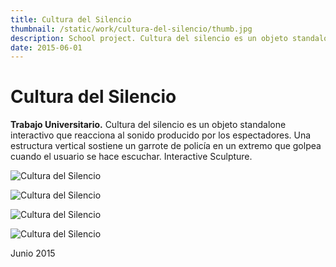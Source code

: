 ```yaml
---
title: Cultura del Silencio
thumbnail: /static/work/cultura-del-silencio/thumb.jpg
description: School project. Cultura del silencio es un objeto standalone interactivo que reacciona al sonido producido por los espectadores. Una estructura vertical sostiene un garrote de policía en un extremo que golpea cuando el usuario se hace escuchar.
date: 2015-06-01
---
```


# Cultura del Silencio

**Trabajo Universitario.** Cultura del silencio es un objeto
standalone interactivo que reacciona al sonido producido por los
espectadores. Una estructura vertical sostiene un garrote de policía en un
extremo que golpea cuando el usuario se hace escuchar.
Interactive Sculpture.

<Image
  src="/static/work/cultura-del-silencio/culturadelsilencio-r1.jpg"
  alt="Cultura del Silencio"
  width={1280}
  height={720}
/>

<Image
  src="/static/work/cultura-del-silencio/culturadelsilencio-r2.jpg"
  alt="Cultura del Silencio"
  width={1280}
  height={720}
/>

<Image
  src="/static/work/cultura-del-silencio/culturadelsilencio-r3.jpg"
  alt="Cultura del Silencio"
  width={1280}
  height={720}
/>

<Image
  src="/static/work/cultura-del-silencio/culturadelsilencio-r4.jpg"
  alt="Cultura del Silencio"
  width={1280}
  height={720}
/>

Junio 2015
